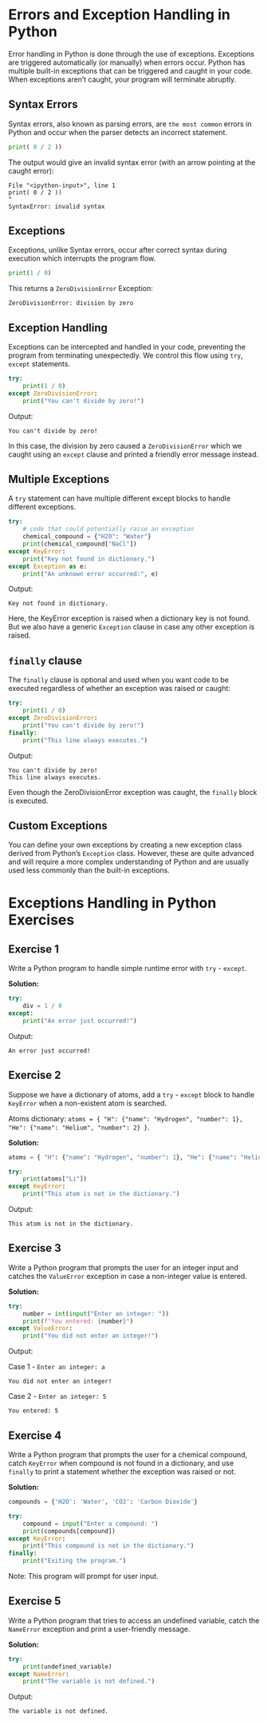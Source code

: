# Errors and Exception Handling in Python

Error handling in Python is done through the use of exceptions. Exceptions are triggered automatically (or manually) when errors occur. Python has multiple built-in exceptions that can be triggered and caught in your code. When exceptions aren't caught, your program will terminate abruptly.

## Syntax Errors

Syntax errors, also known as parsing errors, are `the most common` errors in Python and occur when the parser detects an incorrect statement.

```python
print( 0 / 2 ))
```

The output would give an invalid syntax error (with an arrow pointing at the caught error):

```
File "<ipython-input>", line 1
print( 0 / 2 ))
^
SyntaxError: invalid syntax
```

## Exceptions 

Exceptions, unlike Syntax errors, occur after correct syntax during execution which interrupts the program flow.

```python
print(1 / 0)
```

This returns a `ZeroDivisionError` Exception:

```
ZeroDivisionError: division by zero
```

## Exception Handling

Exceptions can be intercepted and handled in your code, preventing the program from terminating unexpectedly. We control this flow using `try`, `except` statements.

```python
try:
    print(1 / 0)
except ZeroDivisionError:
    print("You can't divide by zero!")
```
Output:

```
You can't divide by zero!
```

In this case, the division by zero caused a `ZeroDivisionError` which we caught using an `except` clause and printed a friendly error message instead.

## Multiple Exceptions

A `try` statement can have multiple different except blocks to handle different exceptions.

```python
try:
    # code that could potentially raise an exception
    chemical_compound = {"H20": "Water"}
    print(chemical_compound["NaCl"])
except KeyError:
    print("Key not found in dictionary.")
except Exception as e:
    print("An unknown error occurred:", e)
```

Output:

```
Key not found in dictionary.
```

Here, the KeyError exception is raised when a dictionary key is not found. But we also have a generic `Exception` clause in case any other exception is raised.

## `finally` clause

The `finally` clause is optional and used when you want code to be executed regardless of whether an exception was raised or caught:

```python
try:
    print(1 / 0)
except ZeroDivisionError:
    print("You can't divide by zero!")
finally:
    print("This line always executes.")
```

Output:
```
You can't divide by zero!
This line always executes.
```
Even though the ZeroDivisionError exception was caught, the `finally` block is executed.

## Custom Exceptions

You can define your own exceptions by creating a new exception class derived from Python’s `Exception` class. However, these are quite advanced and will require a more complex understanding of Python and are usually used less commonly than the built-in exceptions.

# Exceptions Handling in Python Exercises

## Exercise 1

Write a Python program to handle simple runtime error with `try` - `except`.

**Solution:**

```python
try:
    div = 1 / 0
except:
    print("An error just occurred!")
```

Output: 

```
An error just occurred!
```

## Exercise 2

Suppose we have a dictionary of atoms, add a `try` - `except` block to handle `KeyError` when a non-existent atom is searched.

Atoms dictionary: `atoms = { "H": {"name": "Hydrogen", "number": 1}, "He": {"name": "Helium", "number": 2} }`.

**Solution:**

```python
atoms = { "H": {"name": "Hydrogen", "number": 1}, "He": {"name": "Helium", "number": 2} }

try:
    print(atoms["Li"])
except KeyError:
    print("This atom is not in the dictionary.")
```

Output: 

```
This atom is not in the dictionary.
```

## Exercise 3

Write a Python program that prompts the user for an integer input and catches the `ValueError` exception in case a non-integer value is entered.

**Solution:**

```python
try:
    number = int(input("Enter an integer: "))
    print(f"You entered: {number}")
except ValueError:
    print("You did not enter an integer!")
```

Output: 

Case 1 - `Enter an integer: a`

```
You did not enter an integer!
```

Case 2 - `Enter an integer: 5`

```
You entered: 5
```

## Exercise 4

Write a Python program that prompts the user for a chemical compound, catch `KeyError` when compound is not found in a dictionary, and use `finally` to print a statement whether the exception was raised or not.

**Solution:**

```python
compounds = {'H2O': 'Water', 'CO2': 'Carbon Dioxide'}

try:
    compound = input("Enter a compound: ")
    print(compounds[compound])
except KeyError:
    print("This compound is not in the dictionary.")
finally:
    print("Exiting the program.")
```

Note: This program will prompt for user input.

## Exercise 5

Write a Python program that tries to access an undefined variable, catch the `NameError` exception and print a user-friendly message.

**Solution:**

```python
try:
    print(undefined_variable)
except NameError:
    print("The variable is not defined.")
```

Output: 

```
The variable is not defined.
```